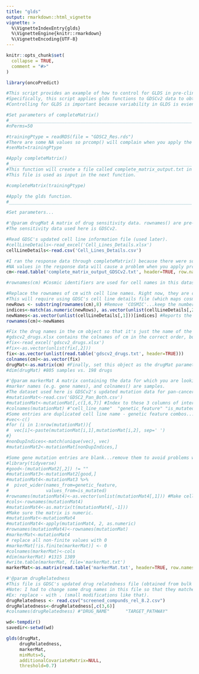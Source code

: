 ---
title: "glds"
output: rmarkdown::html_vignette
vignette: >
  %\VignetteIndexEntry{glds}
  %\VignetteEngine{knitr::rmarkdown}
  %\VignetteEncoding{UTF-8}
---

```{r, include = FALSE}
knitr::opts_chunk$set(
  collapse = TRUE,
  comment = "#>"
)
```

```{r setup}
library(oncoPredict)

#This script provides an example of how to control for GLDS in pre-clinical biomarker discovery. 
#Specifically, this script applies glds functions to GDSCv2 data to obtain p-values and beta values for each #drug-gene association. 
#Controlling for GLDS is important because variability in GLDS is evient in cancer cell lines, and controlling for #this variability improves cancer biomarker discovery.

#Set parameters of completeMatrix()
#_____________________________________________________________________
#nPerms=50

#trainingPtype = readRDS(file = "GDSC2_Res.rds")
#There are some NA values so prcomp() will complain when you apply the GLDS function.
#senMat=trainingPtype

#Apply completeMatrix()
#_____________________________________________________________________
#This function will create a file called complete_matrix_output.txt in your working directory.
#This file is used as input in the next function.

#completeMatrix(trainingPtype)

#Apply the glds function.
#_____________________________________________________________________

#Set parameters...

#'@param drugMat A matrix of drug sensitivity data. rownames() are pre-clinical samples, and colnames() are drug names.
#The sensitivity data used here is GDSCv2.

#Read GDSC's updated cell line information file (used later).
#cellLineDetails<-read_excel('Cell_Lines_Details.xlsx')
cellLineDetails<-read.csv('Cell_Lines_Details.csv')

#I ran the response data through completeMatrix() because there were some NA values.
#NA values in the response data will cause a problem when you apply prcomp().
cm<-read.table('complete_matrix_output_GDSCv2.txt', header=TRUE, row.names=1) #Now, there are no NA values.

#rownames(cm) #Cosmic identifiers are used for cell names in this dataset...this will cause a problem later when matching cell lines between sensitivity and mutation data.

#Replace the rownames of cm with cell line names. Right now, they are cosmic ids.
#This will require using GDSC's cell line details file (which maps cosmic ids to cell line names).
newRows <- substring(rownames(cm),8) #Remove 'COSMIC'...keep the numbers after COSMIC.
indices<-match(as.numeric(newRows), as.vector(unlist(cellLineDetails[,2]))) #Refer to the cell line details file to make this replacement.
newNames<-as.vector(unlist(cellLineDetails[,1]))[indices] #Reports the corresponding cell line names
rownames(cm)<-newNames

#Fix the drug names in the cm object so that it's just the name of the drug (remove those extra numbers/identifiers at the end).
#gdscv2_drugs.xlsx contains the colnames of cm in the correct order, but with the extra identifiers removed.
#fix<-read_excel('gdscv2_drugs.xlsx')
#fix<-as.vector(unlist(fix[,2]))
fix<-as.vector(unlist(read.table('gdscv2_drugs.txt', header=TRUE)))
colnames(cm)<-as.vector(fix)
drugMat<-as.matrix(cm) #Finally, set this object as the drugMat parameter. 
#dim(drugMat) #805 samples vs. 198 drugs

#'@param markerMat A matrix containing the data for which you are looking for an association with drug sensitivity (e.g. a matrix of somatic mutation data). rownames() are 
#marker names (e.g. gene names), and colnames() are samples.
#The dataset used here is GDSCv2's updated mutation data for pan-cancer. It includes both CNV and coding variant.
#mutationMat<-read.csv('GDSC2_Pan_Both.csv')
#mutationMat<-mutationMat[,c(1,6,7)] #Index to these 3 columns of interest.
#colnames(mutationMat) #"cell_line_name"  "genetic_feature" "is_mutated" 
#Some entries are duplicated cell line name - genetic feature combos...remove them to avoid problems with pivot_wider().
#vec<-c()
#for (i in 1:nrow(mutationMat)){
#  vec[i]<-paste(mutationMat[i,1],mutationMat[i,2], sep=' ')
#}
#nonDupIndices<-match(unique(vec), vec)
#mutationMat2<-mutationMat[nonDupIndices,]

#Some gene mutation entries are blank...remove them to avoid problems with pivot_wider().
#library(tidyverse)
#good<-(mutationMat2[,2]) != ""
#mutationMat3<-mutationMat2[good,]
#mutationMat4<-mutationMat3 %>%
#  pivot_wider(names_from=genetic_feature,
#              values_from=is_mutated)
#rownames(mutationMat4)<-as.vector(unlist(mutationMat4[,1])) #Make cell lines the #rownames...right now they are column 1.
#cols<-rownames(mutationMat4)
#mutationMat4<-as.matrix(t(mutationMat4[,-1]))
#Make sure the matrix is numeric.
#mutationMat<-mutationMat4
#mutationMat4<-apply(mutationMat4, 2, as.numeric)
#rownames(mutationMat4)<-rownames(mutationMat)
#markerMat<-mutationMat4
# replace all non-finite values with 0
#markerMat[!is.finite(markerMat)] <- 0
#colnames(markerMat)<-cols
#dim(markerMat) #1315 1389
#write.table(markerMat, file='markerMat.txt')
markerMat<-as.matrix(read.table('markerMat.txt', header=TRUE, row.names=1))

#'@param drugRelatedness 
#This file is GDSC's updated drug relatedness file (obtained from bulk data download/all compounds screened/compounds-annotation).
#Note: I had to change some drug names in this file so that they matched colnames of cm.
#Ex: replace - with . (small modifications like that).
drugRelatedness <- read.csv("screened_compunds_rel_8.2.csv")
drugRelatedness<-drugRelatedness[,c(3,6)]
#colnames(drugRelatedness) #"DRUG_NAME"      "TARGET_PATHWAY"

wd<-tempdir()
savedir<-setwd(wd)

glds(drugMat,
     drugRelatedness,
     markerMat,
     minMuts=5,
     additionalCovariateMatrix=NULL,
     threshold=0.7)
```
